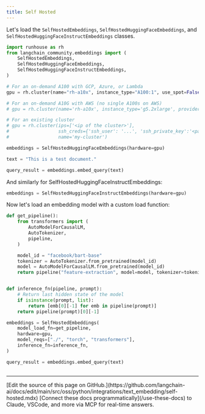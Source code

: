 ```yaml
---
title: Self Hosted
---
```


Let's load the `SelfHostedEmbeddings`, `SelfHostedHuggingFaceEmbeddings`, and `SelfHostedHuggingFaceInstructEmbeddings` classes.

```python
import runhouse as rh
from langchain_community.embeddings import (
    SelfHostedEmbeddings,
    SelfHostedHuggingFaceEmbeddings,
    SelfHostedHuggingFaceInstructEmbeddings,
)
```

```python
# For an on-demand A100 with GCP, Azure, or Lambda
gpu = rh.cluster(name="rh-a10x", instance_type="A100:1", use_spot=False)

# For an on-demand A10G with AWS (no single A100s on AWS)
# gpu = rh.cluster(name='rh-a10x', instance_type='g5.2xlarge', provider='aws')

# For an existing cluster
# gpu = rh.cluster(ips=['<ip of the cluster>'],
#                  ssh_creds={'ssh_user': '...', 'ssh_private_key':'<path_to_key>'},
#                  name='my-cluster')
```

```python
embeddings = SelfHostedHuggingFaceEmbeddings(hardware=gpu)
```

```python
text = "This is a test document."
```

```python
query_result = embeddings.embed_query(text)
```

And similarly for SelfHostedHuggingFaceInstructEmbeddings:

```python
embeddings = SelfHostedHuggingFaceInstructEmbeddings(hardware=gpu)
```

Now let's load an embedding model with a custom load function:

```python
def get_pipeline():
    from transformers import (
        AutoModelForCausalLM,
        AutoTokenizer,
        pipeline,
    )

    model_id = "facebook/bart-base"
    tokenizer = AutoTokenizer.from_pretrained(model_id)
    model = AutoModelForCausalLM.from_pretrained(model_id)
    return pipeline("feature-extraction", model=model, tokenizer=tokenizer)


def inference_fn(pipeline, prompt):
    # Return last hidden state of the model
    if isinstance(prompt, list):
        return [emb[0][-1] for emb in pipeline(prompt)]
    return pipeline(prompt)[0][-1]
```

```python
embeddings = SelfHostedEmbeddings(
    model_load_fn=get_pipeline,
    hardware=gpu,
    model_reqs=["./", "torch", "transformers"],
    inference_fn=inference_fn,
)
```

```python
query_result = embeddings.embed_query(text)
```

```python

```

---

<Callout icon="pen-to-square" iconType="regular">
    [Edit the source of this page on GitHub.](https://github.com/langchain-ai/docs/edit/main/src/oss/python/integrations/text_embedding/self-hosted.mdx)
</Callout>
<Tip icon="terminal" iconType="regular">
    [Connect these docs programmatically](/use-these-docs) to Claude, VSCode, and more via MCP for    real-time answers.
</Tip>
